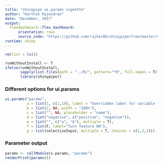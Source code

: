---
title: "shinypipe ui.params vignette"
author: "Karthik Rajendran"
date: "December, 2017"
output: 
  flexdashboard::flex_dashboard:
      orientation: rows
      source_code: "https://github.com/rajkar86/shinypipe/tree/master/vignettes/params.Rmd"
runtime: shiny
---

```{r Library, include=F}
rm(list = ls())

runWithoutInstall <- T
ifelse(runWithoutInstall,
       sapply(list.files(path = "../R/", pattern="*R", full.names = T), source),
       library(shinypipe))
```

### Different options for ui.params

```{r}
ui.params("params", 
          a = list(1, c(1,10), label = "Overridden label for variable 'a'"),
          b = list(2, NA, width = "100%"),
          c = list("", NA, placeholder = "name"),
          d = list("negative", c("positive", "negative")),
          e = list("", c("a", "b"), multiple = T),
          f = list(F, label="Turn feature ON"),
          g = list(selectizeInput, multiple = T, choices = c(1,2,3)))

```

### Parameter output
```{r}
params <- callModule(s.params, "params")
renderPrint(params())
```

